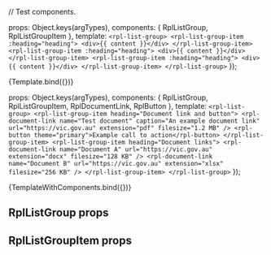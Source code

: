 // Test components.

<Meta title="Molecules/ListGroup" />

  props: Object.keys(argTypes),
  components: { RplListGroup, RplListGroupItem },
  template: `
    <rpl-list-group>
      <rpl-list-group-item :heading="heading">
        <div>{{ content }}</div>
      </rpl-list-group-item>
      <rpl-list-group-item :heading="heading">
        <div>{{ content }}</div>
      </rpl-list-group-item>
      <rpl-list-group-item :heading="heading">
        <div>{{ content }}</div>
      </rpl-list-group-item>
    </rpl-list-group>
  `
});

<Canvas>
  <Story
    name="Default"
    args={{
      heading: 'Test Element',
      content: 'Lorem eiusmod enim deserunt minim.'
    }}
  >
    {Template.bind({})}
  </Story>
</Canvas>

  props: Object.keys(argTypes),
  components: { RplListGroup, RplListGroupItem, RplDocumentLink, RplButton },
  template: `
    <rpl-list-group>
      <rpl-list-group-item heading="Document link and button">
        <rpl-document-link name="Test document" caption="An example document link" url="https://vic.gov.au" extension="pdf" filesize="1.2 MB" />
        <rpl-button theme="primary">Example call to action</rpl-button>
      </rpl-list-group-item>
      <rpl-list-group-item heading="Document links">
        <rpl-document-link name="Document A" url="https://vic.gov.au" extension="docx" filesize="128 KB" />
        <rpl-document-link name="Document B" url="https://vic.gov.au" extension="xlsx" filesize="256 KB" />
      </rpl-list-group-item>
    </rpl-list-group>
  `
});

<Canvas>
  <Story
    name="With components"
  >
    {TemplateWithComponents.bind({})}
  </Story>
</Canvas>

## RplListGroup props
<ArgsTable of={RplListGroup} />

## RplListGroupItem props
<ArgsTable of={RplListGroupItem} />
